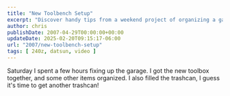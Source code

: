 ```yaml
---
title: "New Toolbench Setup"
excerpt: "Discover handy tips from a weekend project of organizing a garage, assembling a toolbox, and managing waste efficiently."
author: chris
publishDate: 2007-04-29T00:00:00+00:00
updateDate: 2025-02-20T09:15:17-06:00
url: "2007/new-toolbench-setup"
tags: [ 240z, datsun, video ]
---
```


Saturday I spent a few hours fixing up the garage. I got the new toolbox together, and some other items organized. I also filled the trashcan, I guess it's time to get another trashcan!


<YouTubeEmbed videoId="Qdq2hwSSFyU" title="Project240z New Toolbench Setup." publishDate="2007-04-29T00:00:00+00:00" description="Saturday I spent a few hours fixing up the garage. I got the new toolbox together, and some other items organized. I also filled the trashcan, I guess it's time to get another trashcan!" />